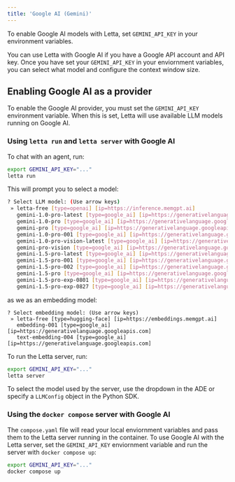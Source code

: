 ```yaml
---
title: 'Google AI (Gemini)'
---
```


<Tip>To enable Google AI models with Letta, set `GEMINI_API_KEY` in your environment variables. </Tip>

You can use Letta with Google AI if you have a Google API account and API key. Once you have set your `GEMINI_API_KEY` in your enviornment variables, you can select what model and configure the context window size.

## Enabling Google AI as a provider 
To enable the Google AI provider, you must set the `GEMINI_API_KEY` environment variable. When this is set, Letta will use available LLM models running on Google AI. 

<Accordion icon="square-terminal" title="CLI (pypi only)">

### Using `letta run` and `letta server` with Google AI  
To chat with an agent, run:
```bash
export GEMINI_API_KEY="..."
letta run
```
This will prompt you to select a model:
```bash
? Select LLM model: (Use arrow keys)
 » letta-free [type=openai] [ip=https://inference.memgpt.ai]
   gemini-1.0-pro-latest [type=google_ai] [ip=https://generativelanguage.googleapis.com]
   gemini-1.0-pro [type=google_ai] [ip=https://generativelanguage.googleapis.com]
   gemini-pro [type=google_ai] [ip=https://generativelanguage.googleapis.com]
   gemini-1.0-pro-001 [type=google_ai] [ip=https://generativelanguage.googleapis.com]
   gemini-1.0-pro-vision-latest [type=google_ai] [ip=https://generativelanguage.googleapis.com]
   gemini-pro-vision [type=google_ai] [ip=https://generativelanguage.googleapis.com]
   gemini-1.5-pro-latest [type=google_ai] [ip=https://generativelanguage.googleapis.com]
   gemini-1.5-pro-001 [type=google_ai] [ip=https://generativelanguage.googleapis.com]
   gemini-1.5-pro-002 [type=google_ai] [ip=https://generativelanguage.googleapis.com]
   gemini-1.5-pro [type=google_ai] [ip=https://generativelanguage.googleapis.com]
   gemini-1.5-pro-exp-0801 [type=google_ai] [ip=https://generativelanguage.googleapis.com]
   gemini-1.5-pro-exp-0827 [type=google_ai] [ip=https://generativelanguage.googleapis.com]
```
as we as an embedding model:
```
? Select embedding model: (Use arrow keys)
 » letta-free [type=hugging-face] [ip=https://embeddings.memgpt.ai]
   embedding-001 [type=google_ai] [ip=https://generativelanguage.googleapis.com]
   text-embedding-004 [type=google_ai] [ip=https://generativelanguage.googleapis.com]
```
To run the Letta server, run:
```bash
export GEMINI_API_KEY="..."
letta server
```
To select the model used by the server, use the dropdown in the ADE or specify a `LLMConfig` object in the Python SDK.
</Accordion>
<Accordion icon="docker" title="Docker Compose">
### Using the `docker compose` server with Google AI
The `compose.yaml` file will read your local enviornment variables and pass them to the Letta server running in the container. To use Google AI with the Letta server, set the `GEMINI_API_KEY` enviornment variable and run the server with `docker compose up`:
```bash
export GEMINI_API_KEY="..."
docker compose up 
```
</Accordion>





